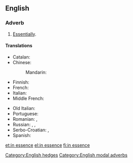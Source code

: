 ==English==

===Adverb===
{{en-adv|head=[[in]] [[essence]]|-}}

# [[essentially|Essentially]].

====Translations====
{{trans-top|essentially}}
* Catalan: {{t|ca|en essència}}
* Chinese:
*: Mandarin: {{t-needed|cmn}}
* Finnish: {{t-needed|fi}}
* French: {{t|fr|en essence}}
* Italian: {{t|it|in essenza}}
* Middle French: {{t|frm|en essence}}
{{trans-mid}}
* Old Italian: {{t|roa-opt|in essenza}}
* Portuguese: {{t|pt|em essência}}
* Romanian: {{t+|ro|esențial}}, {{t|ro|în esență}}
* Russian: {{t+|ru|по су́ти|sc=Cyrl}}, {{t|ru|по существу́|sc=Cyrl}}, {{t|ru|в су́щности|sc=Cyrl}}
* Serbo-Croatian: {{t|sh|u biti}}, {{t|sh|u suštini}}
* Spanish: {{t|es|en esencia}}
{{trans-bottom}}

[[Category:English hedges]]
[[Category:English modal adverbs]]

[[et:in essence]]
[[el:in essence]]
[[fi:in essence]]